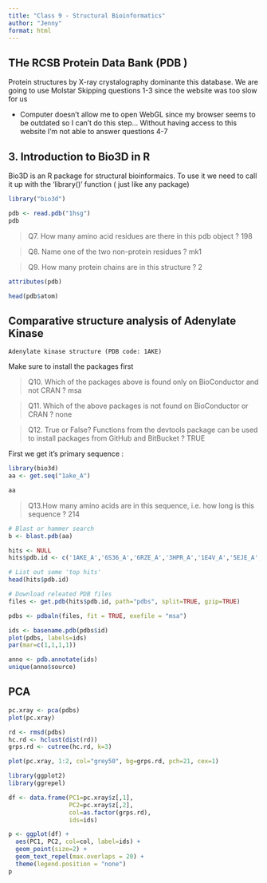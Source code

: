 ```yaml
---
title: "Class 9 - Structural Bioinformatics"
author: "Jenny"
format: html
---
```


## THe RCSB Protein Data Bank  (PDB )

Protein structures by X-ray crystalography dominante this database. We are going to use Molstar
Skipping questions 1-3 since the website was too slow for us

* Computer doesn't allow me to open WebGL since my browser seems to be outdated so I can't do this step...
Without having access to this website I'm not able to answer questions 4-7

## 3. Introduction to Bio3D in R

Bio3D is an R package for structural bioinformaics. To use it we need to call it up with the 'library()' function ( just like any package)

```r
library("bio3d")
```

```r
pdb <- read.pdb("1hsg")
pdb
```

> Q7. How many amino acid residues are there in this pdb object ? 
          198
          
> Q8. Name one of the two non-protein residues ?
          mk1

>Q9. How many protein chains are in this structure ?
          2

```r
attributes(pdb)
```

```r
head(pdb$atom)
```

## Comparative structure analysis of Adenylate Kinase
    Adenylate kinase structure (PDB code: 1AKE)

Make sure to install the packages first

>Q10. Which of the packages above is found only on BioConductor and not CRAN ?
          msa

>Q11. Which of the above packages is not found on BioConductor or CRAN ?
          none
          
>Q12. True or False? Functions from the devtools package can be used to install packages from GitHub and BitBucket ?
          TRUE

First we get it's primary sequence :
```r
library(bio3d)
aa <- get.seq("1ake_A")
```
```r
aa
```

>Q13.How many amino acids are in this sequence, i.e. how long is this sequence ?
      214
      
```r
# Blast or hammer search
b <- blast.pdb(aa)
```

```r
hits <- NULL
hits$pdb.id <- c('1AKE_A','6S36_A','6RZE_A','3HPR_A','1E4V_A','5EJE_A','1E4Y_A','3X2S_A','6HAP_A','6HAM_A','4K46_A','3GMT_A','4PZL_A')
```

```r
# List out some 'top hits'
head(hits$pdb.id)
```



```r
# Download releated PDB files
files <- get.pdb(hits$pdb.id, path="pdbs", split=TRUE, gzip=TRUE)
```

```r
pdbs <- pdbaln(files, fit = TRUE, exefile = "msa")
```

```r
ids <- basename.pdb(pdbs$id)
plot(pdbs, labels=ids)
par(mar=c(1,1,1,1))
```

```r
anno <- pdb.annotate(ids)
unique(anno$source)
```

## PCA

```r
pc.xray <- pca(pdbs)
plot(pc.xray)
```

```r
rd <- rmsd(pdbs)
hc.rd <- hclust(dist(rd))
grps.rd <- cutree(hc.rd, k=3)

plot(pc.xray, 1:2, col="grey50", bg=grps.rd, pch=21, cex=1)
```

```r
library(ggplot2)
library(ggrepel)

df <- data.frame(PC1=pc.xray$z[,1], 
                 PC2=pc.xray$z[,2], 
                 col=as.factor(grps.rd),
                 ids=ids)

p <- ggplot(df) + 
  aes(PC1, PC2, col=col, label=ids) +
  geom_point(size=2) +
  geom_text_repel(max.overlaps = 20) +
  theme(legend.position = "none")
p
```


